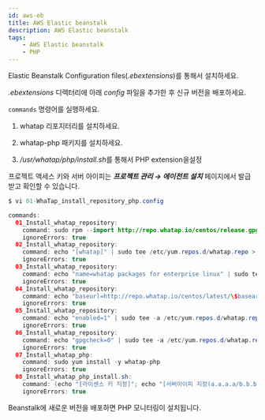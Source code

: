 ```yaml
---
id: aws-eb
title: AWS Elastic beanstalk
description: AWS Elastic beanstalk
tags:
    - AWS Elastic beanstalk
    - PHP
---
```


Elastic Beanstalk Configuration files(*.ebextensions*)를 통해서 설치하세요.

*.ebextensions* 디렉터리에 아래 *config* 파일을 추가한 후 신규 버전을 배포하세요.

`commands` 명령어를 실행하세요.

1. whatap 리포지터리를 설치하세요.

1. whatap-php 패키지를 설치하세요.

1. */usr/whatap/php/install.sh*를 통해서 PHP extension을설정

프로젝트 액세스 키와 서버 아이피는 ***프로젝트 관리 → 에이전트 설치*** 페이지에서 발급받고 확인할 수 있습니다.

```java title=SH
$ vi 01-WhaTap_install_repository_php.config

commands:
  01_Install_whatap_repository:
    command: sudo rpm --import http://repo.whatap.io/centos/release.gpg
    ignoreErrors: true
  02_Install_whatap_repository:
    command: echo "[whatap]" | sudo tee /etc/yum.repos.d/whatap.repo > /dev/null
    ignoreErrors: true
  03_Install_whatap_repository:
    command: echo "name=whatap packages for enterprise linux" | sudo tee -a /etc/yum.repos.d/whatap.repo > /dev/null
    ignoreErrors: true
  04_Install_whatap_repository:
    command: echo "baseurl=http://repo.whatap.io/centos/latest/\$basearch" | sudo tee -a /etc/yum.repos.d/whatap.repo > /dev/null
    ignoreErrors: true
  05_Install_whatap_repository:
    command: echo "enabled=1" | sudo tee -a /etc/yum.repos.d/whatap.repo > /dev/null
    ignoreErrors: true
  06_Install_whatap_repository:
    command: echo "gpgcheck=0" | sudo tee -a /etc/yum.repos.d/whatap.repo > /dev/null
    ignoreErrors: true
  07_Install_whatap_php:
    command: sudo yum install -y whatap-php
    ignoreErrors: true
  08_Install_whatap_php_install.sh:
    command: (echo "[라이센스 키 지정]"; echo "[서버아이피 지정(a.a.a.a/b.b.b.b)")| sudo /usr/whatap/php/install.sh
    ignoreErrors: true
```

Beanstalk에 새로운 버전을 배포하면 PHP 모니터링이 설치됩니다.